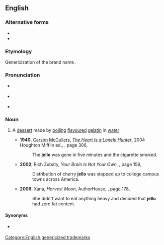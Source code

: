 {{also|Jello|jellõ|Jell-O}}
==English==
{{wikipedia|gelatin dessert}}

===Alternative forms===
* {{l|en|Jell-O}}
* {{l|en|Jello}}

===Etymology===
{{PIE root|en|gel}}
Genericization of the brand name {{w|Jell-O}}.

===Pronunciation===
* {{a|GA}} {{IPA|/ˈdʒɛloʊ/|lang=en}}
* {{a|RP}} {{IPA|/ˈdʒɛləʊ/|lang=en}}
* {{rhymes|ɛləʊ|lang=en}}

===Noun===
{{en-noun|-|s}}

# {{lb|en|North America}} A [[dessert]] made by [[boil]]ing [[flavoured]] [[gelatin]] in [[water]]
#* '''1940''', [[w:Carson McCullers|Carson McCullers]], ''[[w:The Heart Is a Lonely Hunter|The Heart Is a Lonely Hunter]]'', 2004 Houghton Mifflin ed., {{ISBN|0618526412}}, page 306,
#*: The '''jello''' was gone in five minutes and the cigarette smoked.
#* '''2002''', Rich Zubaty, ''Your Brain Is Not Your Own'', {{ISBN|1589391306}}, page 159,
#*: Distribution of cherry '''jello''' was stepped up to college campus towns across America.
#* '''2006''', Xana, ''Harvest Moon'', AuthorHouse, {{ISBN|142593000X}}, page 178,
#*: She didn't want to eat anything heavy and decided that '''jello''' had zero fat content.

====Synonyms====
* {{l|en|jelly}} {{q|UK|Ireland}}

[[Category:English genericized trademarks]]